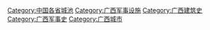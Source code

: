 [[Category:中国各省城池|Category:中国各省城池]]
[[Category:广西军事设施|Category:广西军事设施]]
[[Category:广西建筑史|Category:广西建筑史]]
[[Category:广西军事史|Category:广西军事史]]
[[Category:广西城市|Category:广西城市]]